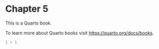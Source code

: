 # Chapter 5

This is a Quarto book.

To learn more about Quarto books visit <https://quarto.org/docs/books>.

```r
1 + 1
```
